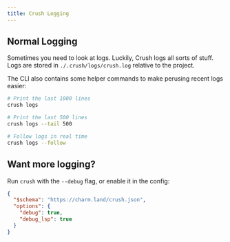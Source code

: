 ```yaml
---
title: Crush Logging
---
```



## Normal Logging

Sometimes you need to look at logs. Luckily, Crush logs all sorts of
stuff. Logs are stored in `./.crush/logs/crush.log` relative to the project.

The CLI also contains some helper commands to make perusing recent logs easier:

```bash
# Print the last 1000 lines
crush logs

# Print the last 500 lines
crush logs --tail 500

# Follow logs in real time
crush logs --follow
```

## Want more logging?

Run `crush` with the `--debug` flag, or enable it in the config:

```json
{
  "$schema": "https://charm.land/crush.json",
  "options": {
    "debug": true,
    "debug_lsp": true
  }
}
```
